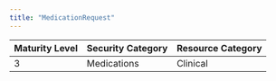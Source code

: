 ```yaml
---
title: "MedicationRequest"
---
```


| Maturity Level | Security Category | Resource Category |
|----------------|------------------|-------------------|
| 3 | Medications | <div className="flex items-center gap-2"><Stethoscope className="h-5 w-5 text-red-500" /> Clinical </div> | 
